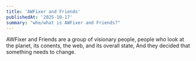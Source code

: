 ```yaml
---
title: 'AWFixer and Friends'
publishedAt: '2025-10-17'
summary: "who/what is AWFixer and Friends?"
---
```


AWFixer and Friends are a group of visionary people, people who look at the planet, its conents, the web, and its overall state, And they decided that something needs to change.
